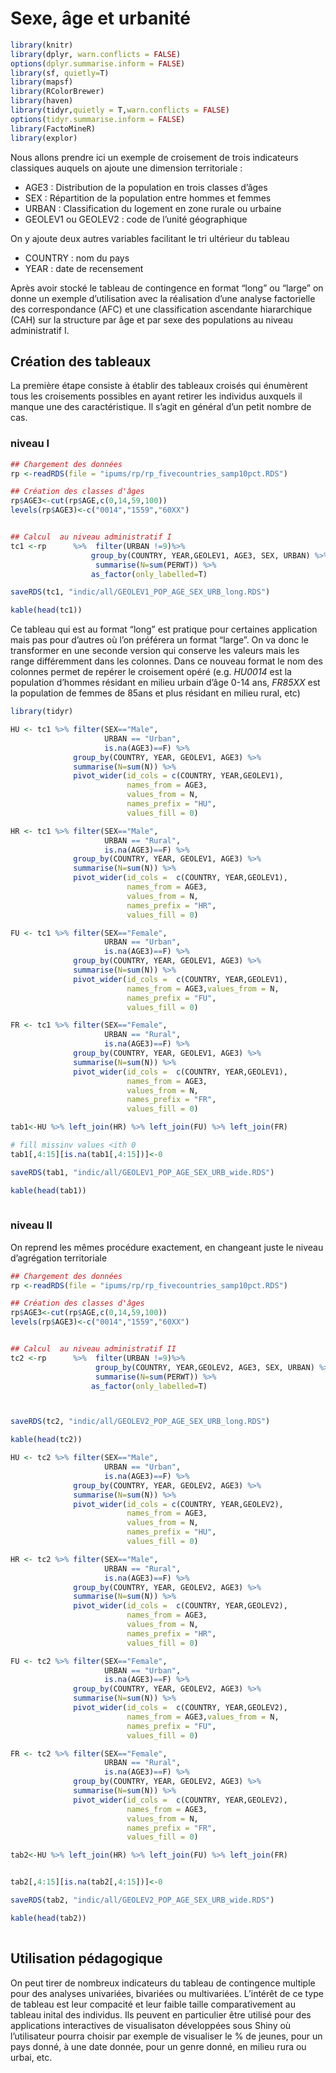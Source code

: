 # Sexe, âge et urbanité {#sec-6}

```r
library(knitr)
library(dplyr, warn.conflicts = FALSE)
options(dplyr.summarise.inform = FALSE)
library(sf, quietly=T)
library(mapsf)
library(RColorBrewer)
library(haven)
library(tidyr,quietly = T,warn.conflicts = FALSE)
options(tidyr.summarise.inform = FALSE)
library(FactoMineR)
library(explor)

```

Nous allons prendre ici un exemple de croisement de trois indicateurs classiques auquels on ajoute une dimension territoriale :

-   AGE3 : Distribution de la population en trois classes d'âges
-   SEX : Répartition de la population entre hommes et femmes
-   URBAN : Classification du logement en zone rurale ou urbaine
-   GEOLEV1 ou GEOLEV2 : code de l'unité géographique

On y ajoute deux autres variables facilitant le tri ultérieur du tableau

-   COUNTRY : nom du pays
-   YEAR : date de recensement

Après avoir stocké le tableau de contingence en format "long" ou "large" on donne un exemple d'utilisation avec la réalisation d'une analyse factorielle des correspondance (AFC) et une classification ascendante hiararchique (CAH) sur la structure par âge et par sexe des populations au niveau administratif I.

## Création des tableaux

La première étape consiste à établir des tableaux croisés qui énumèrent tous les croisements possibles en ayant retirer les individus auxquels il manque une des caractéristique. Il s'agit en général d'un petit nombre de cas.

### niveau I

```r
## Chargement des données
rp <-readRDS(file = "ipums/rp/rp_fivecountries_samp10pct.RDS")

## Création des classes d'âges
rp$AGE3<-cut(rp$AGE,c(0,14,59,100))
levels(rp$AGE3)<-c("0014","1559","60XX")


## Calcul  au niveau administratif I
tc1 <-rp      %>%  filter(URBAN !=9)%>%
                  group_by(COUNTRY, YEAR,GEOLEV1, AGE3, SEX, URBAN) %>%
                   summarise(N=sum(PERWT)) %>%
                  as_factor(only_labelled=T)

saveRDS(tc1, "indic/all/GEOLEV1_POP_AGE_SEX_URB_long.RDS")

kable(head(tc1))
```

Ce tableau qui est au format "long" est pratique pour certaines application mais pas pour d'autres où l'on préférera un format "large". On va donc le transformer en une seconde version qui conserve les valeurs mais les range différemment dans les colonnes. Dans ce nouveau format le nom des colonnes permet de repérer le croisement opéré (e.g. *HU0014* est la population d'hommes résidant en milieu urbain d'âge 0-14 ans, *FR85XX* est la population de femmes de 85ans et plus résidant en milieu rural, etc)

```r
library(tidyr)

HU <- tc1 %>% filter(SEX=="Male", 
                     URBAN == "Urban", 
                     is.na(AGE3)==F) %>% 
              group_by(COUNTRY, YEAR, GEOLEV1, AGE3) %>%
              summarise(N=sum(N)) %>%
              pivot_wider(id_cols = c(COUNTRY, YEAR,GEOLEV1),
                          names_from = AGE3,
                          values_from = N,
                          names_prefix = "HU",
                          values_fill = 0)

HR <- tc1 %>% filter(SEX=="Male", 
                     URBAN == "Rural", 
                     is.na(AGE3)==F) %>% 
              group_by(COUNTRY, YEAR, GEOLEV1, AGE3) %>%
              summarise(N=sum(N)) %>%
              pivot_wider(id_cols =  c(COUNTRY, YEAR,GEOLEV1),
                          names_from = AGE3,
                          values_from = N,
                          names_prefix = "HR",   
                          values_fill = 0)

FU <- tc1 %>% filter(SEX=="Female", 
                     URBAN == "Urban", 
                     is.na(AGE3)==F) %>% 
              group_by(COUNTRY, YEAR, GEOLEV1, AGE3) %>%
              summarise(N=sum(N)) %>%
              pivot_wider(id_cols =  c(COUNTRY, YEAR,GEOLEV1),
                          names_from = AGE3,values_from = N,
                          names_prefix = "FU",  
                          values_fill = 0)

FR <- tc1 %>% filter(SEX=="Female", 
                     URBAN == "Rural", 
                     is.na(AGE3)==F) %>% 
              group_by(COUNTRY, YEAR, GEOLEV1, AGE3) %>%
              summarise(N=sum(N)) %>%
              pivot_wider(id_cols =  c(COUNTRY, YEAR,GEOLEV1),
                          names_from = AGE3,
                          values_from = N,
                          names_prefix = "FR", 
                          values_fill = 0)

tab1<-HU %>% left_join(HR) %>% left_join(FU) %>% left_join(FR) 

# fill missinv values <ith 0
tab1[,4:15][is.na(tab1[,4:15])]<-0

saveRDS(tab1, "indic/all/GEOLEV1_POP_AGE_SEX_URB_wide.RDS")

kable(head(tab1))
              
```

### niveau II

On reprend les mêmes procédure exactement, en changeant juste le niveau d'agrégation territoriale

```r
## Chargement des données
rp <-readRDS(file = "ipums/rp/rp_fivecountries_samp10pct.RDS")

## Création des classes d'âges
rp$AGE3<-cut(rp$AGE,c(0,14,59,100))
levels(rp$AGE3)<-c("0014","1559","60XX")


## Calcul  au niveau administratif II
tc2 <-rp      %>%  filter(URBAN !=9)%>%
                   group_by(COUNTRY, YEAR,GEOLEV2, AGE3, SEX, URBAN) %>%
                   summarise(N=sum(PERWT)) %>%
                  as_factor(only_labelled=T)



saveRDS(tc2, "indic/all/GEOLEV2_POP_AGE_SEX_URB_long.RDS")

kable(head(tc2))
```

```r


HU <- tc2 %>% filter(SEX=="Male", 
                     URBAN == "Urban", 
                     is.na(AGE3)==F) %>% 
              group_by(COUNTRY, YEAR, GEOLEV2, AGE3) %>%
              summarise(N=sum(N)) %>%
              pivot_wider(id_cols = c(COUNTRY, YEAR,GEOLEV2),
                          names_from = AGE3,
                          values_from = N,
                          names_prefix = "HU",
                          values_fill = 0)

HR <- tc2 %>% filter(SEX=="Male", 
                     URBAN == "Rural", 
                     is.na(AGE3)==F) %>% 
              group_by(COUNTRY, YEAR, GEOLEV2, AGE3) %>%
              summarise(N=sum(N)) %>%
              pivot_wider(id_cols =  c(COUNTRY, YEAR,GEOLEV2),
                          names_from = AGE3,
                          values_from = N,
                          names_prefix = "HR",   
                          values_fill = 0)

FU <- tc2 %>% filter(SEX=="Female", 
                     URBAN == "Urban", 
                     is.na(AGE3)==F) %>% 
              group_by(COUNTRY, YEAR, GEOLEV2, AGE3) %>%
              summarise(N=sum(N)) %>%
              pivot_wider(id_cols =  c(COUNTRY, YEAR,GEOLEV2),
                          names_from = AGE3,values_from = N,
                          names_prefix = "FU",  
                          values_fill = 0)

FR <- tc2 %>% filter(SEX=="Female", 
                     URBAN == "Rural", 
                     is.na(AGE3)==F) %>% 
              group_by(COUNTRY, YEAR, GEOLEV2, AGE3) %>%
              summarise(N=sum(N)) %>%
              pivot_wider(id_cols =  c(COUNTRY, YEAR,GEOLEV2),
                          names_from = AGE3,
                          values_from = N,
                          names_prefix = "FR", 
                          values_fill = 0)

tab2<-HU %>% left_join(HR) %>% left_join(FU) %>% left_join(FR) 


tab2[,4:15][is.na(tab2[,4:15])]<-0

saveRDS(tab2, "indic/all/GEOLEV2_POP_AGE_SEX_URB_wide.RDS")

kable(head(tab2))
              
```

## Utilisation pédagogique

On peut tirer de nombreux indicateurs du tableau de contingence multiple pour des analyses univariées, bivariées ou multivariées. L'intérêt de ce type de tableau est leur compacité et leur faible taille comparativement au tableau inital des individus. Ils peuvent en particulier être utilisé pour des applications interactives de visualisaton développées sous Shiny où l'utilisateur pourra choisir par exemple de visualiser le % de jeunes, pour un pays donné, à une date donnée, pour un genre donné, en milieu rura ou urbai, etc.
